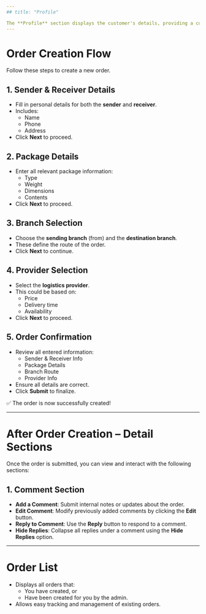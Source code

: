 ```yaml
---
## title: "Profile"

The **Profile** section displays the customer's details, providing a complete view of their information.
---
```


# Order Creation Flow

Follow these steps to create a new order.

## 1. Sender & Receiver Details

- Fill in personal details for both the **sender** and **receiver**.
- Includes:
  - Name
  - Phone
  - Address
- Click **Next** to proceed.

## 2. Package Details

- Enter all relevant package information:
  - Type
  - Weight
  - Dimensions
  - Contents
- Click **Next** to proceed.

## 3. Branch Selection

- Choose the **sending branch** (from) and the **destination branch**.
- These define the route of the order.
- Click **Next** to continue.

## 4. Provider Selection

- Select the **logistics provider**.
- This could be based on:
  - Price
  - Delivery time
  - Availability
- Click **Next** to proceed.

## 5. Order Confirmation

- Review all entered information:
  - Sender & Receiver Info
  - Package Details
  - Branch Route
  - Provider Info
- Ensure all details are correct.
- Click **Submit** to finalize.

✅ The order is now successfully created!

---

# After Order Creation – Detail Sections

Once the order is submitted, you can view and interact with the following sections:

## 1. Comment Section

- **Add a Comment**: Submit internal notes or updates about the order.
- **Edit Comment**: Modify previously added comments by clicking the **Edit** button.
- **Reply to Comment**: Use the **Reply** button to respond to a comment.
- **Hide Replies**: Collapse all replies under a comment using the **Hide Replies** option.

---

# Order List

- Displays all orders that:
  - You have created, or
  - Have been created for you by the admin.
- Allows easy tracking and management of existing orders.

